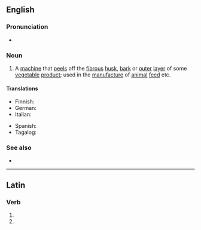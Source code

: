 ==English==

===Pronunciation===
* {{a|UK}} {{IPA|/diːˈkɔːtɪkeɪtə(ɹ)/|lang=en}}

===Noun===
{{en-noun}}

# A [[machine]] that [[peel]]s off the [[fibrous]] [[husk]], [[bark]] or [[outer]] [[layer]] of some [[vegetable]] [[product]]; used in the [[manufacture]] of [[animal]] [[feed]] etc.

====Translations====
{{trans-top|peeling machine}}
* Finnish: {{t|fi|kuorimakone}}
* German: {{t|de|Schälmaschine|f}}
* Italian: {{t|it|decorcicatore|m}}
{{trans-mid}}
* Spanish: {{t|es|descortezador}}
* Tagalog: {{t|tl|luknapan}}
{{trans-bottom}}

===See also===
* {{l|en|decorticate}}

----

==Latin==

===Verb===
{{la-verb-form|decorticātor}}

# {{inflection of|decorticō||2|s|futr|pasv|impr|lang=la}}
# {{inflection of|decorticō||3|s|futr|pasv|impr|lang=la}}
